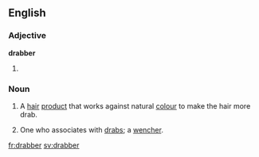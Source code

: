 ==English==

===Adjective===
'''drabber'''

# {{en-comparative of|drab}}

===Noun===
{{en-noun}}

# A [[hair]] [[product]] that works against natural [[colour]] to make the hair more drab.
# {{context|obsolete|lang=en}} One who associates with [[drab]]s; a [[wencher]].
#: {{rfquotek|Massinger}}

{{Webster 1913}}

[[fr:drabber]]
[[sv:drabber]]
